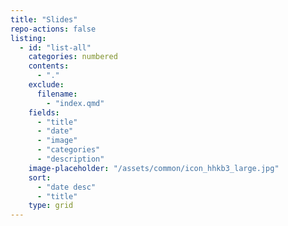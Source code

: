 ```yaml
---
title: "Slides"
repo-actions: false
listing:
  - id: "list-all"
    categories: numbered
    contents:
      - "."
    exclude:
      filename:
        - "index.qmd"
    fields:
      - "title"
      - "date"
      - "image"
      - "categories"
      - "description"
    image-placeholder: "/assets/common/icon_hhkb3_large.jpg"
    sort:
      - "date desc"
      - "title"
    type: grid
---
```


::: {#list-all}
:::
